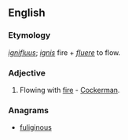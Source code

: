 ==English==

===Etymology===
{{etyl|la}} ''[[ignifluus]]''; ''[[ignis]]'' fire + ''[[fluere]]'' to flow.

===Adjective===
{{en-adj|-}}

# {{obsolete}} Flowing with [[fire]] - [[Cockerman]].

===Anagrams===
* [[fuliginous#English|fuliginous]]